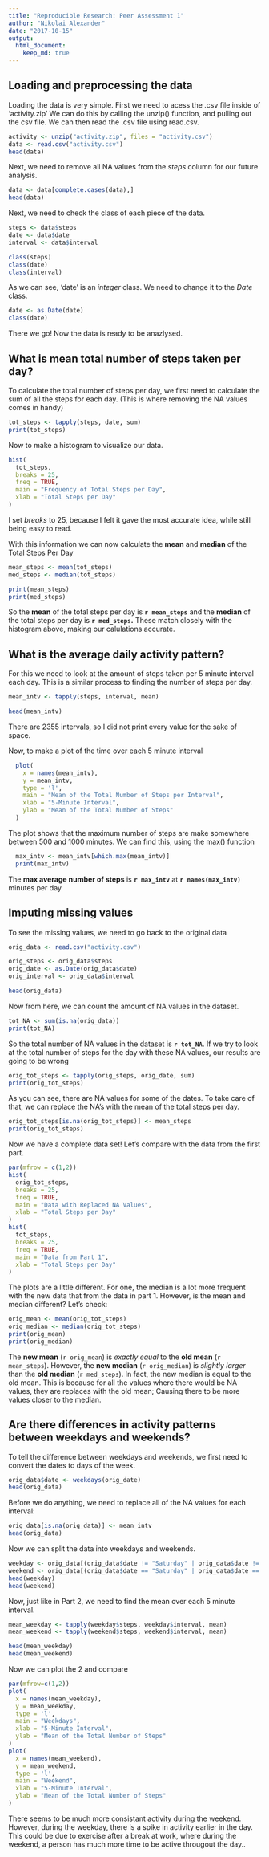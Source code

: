 ```yaml
---
title: "Reproducible Research: Peer Assessment 1"
author: "Nikolai Alexander"
date: "2017-10-15"
output: 
  html_document:
    keep_md: true
---
```


## Loading and preprocessing the data

Loading the data is very simple. First we need to acess the .csv file inside of 'activity.zip' We can do this by calling the unzip() function, and pulling out the csv file. We can then read the .csv file using read.csv.

```r
activity <- unzip("activity.zip", files = "activity.csv")
data <- read.csv("activity.csv")
head(data)
```


Next, we need to remove all NA values from the *steps* column for our future analysis.
```r
data <- data[complete.cases(data),]
head(data)
```

Next, we need to check the class of each piece of the data.
```r
steps <- data$steps
date <- data$date
interval <- data$interval

class(steps)
class(date)
class(interval)
```

As we can see, 'date' is an *integer* class. We need to change it to the *Date* class.
```r
date <- as.Date(date)
class(date)
```

There we go! Now the data is ready to be anazlysed.


## What is mean total number of steps taken per day?

To calculate the total number of steps per day, we first need to calculate the sum of all the steps for each day. (This is where removing the NA values comes in handy)
```r
tot_steps <- tapply(steps, date, sum)
print(tot_steps)
```

Now to make a histogram to visualize our data.
```r
hist(
  tot_steps,
  breaks = 25,
  freq = TRUE,
  main = "Frequency of Total Steps per Day",
  xlab = "Total Steps per Day"
)
```

I set *breaks* to 25, because I felt it gave the most accurate idea, while still being easy to read.

With this information we can now calculate the **mean** and **median** of the Total Steps Per Day
```r
mean_steps <- mean(tot_steps)
med_steps <- median(tot_steps)

print(mean_steps)
print(med_steps)
```

So the **mean** of the total steps per day is **`r mean_steps`** and the **median** of the total steps per day is **`r med_steps`.** These match closely with the histogram above, making our calulations accurate.

## What is the average daily activity pattern?

For this we need to look at the amount of steps taken per 5 minute interval each day. This is a similar process to finding the number of steps per day.
```r
mean_intv <- tapply(steps, interval, mean)

head(mean_intv)
```

There are 2355 intervals, so I did not print every value for the sake of space.

Now, to make a plot of the time over each 5 minute interval
```r
  plot(
    x = names(mean_intv),
    y = mean_intv,
    type = 'l',
    main = "Mean of the Total Number of Steps per Interval",
    xlab = "5-Minute Interval",
    ylab = "Mean of the Total Number of Steps"
  )
```

The plot shows that the maximum number of steps are make somewhere between 500 and 1000 minutes. We can find this, using the max() function
```r
  max_intv <- mean_intv[which.max(mean_intv)]
  print(max_intv)
```

The **max average number of steps** is **`r max_intv`** at **`r names(max_intv)`** minutes per day

## Imputing missing values

To see the missing values, we need to go back to the original data
```r
orig_data <- read.csv("activity.csv")

orig_steps <- orig_data$steps
orig_date <- as.Date(orig_data$date)
orig_interval <- orig_data$interval

head(orig_data)
```

Now from here, we can count the amount of NA values in the dataset.
```r
tot_NA <- sum(is.na(orig_data))
print(tot_NA)
```

So the total number of NA values in the dataset is **`r tot_NA`**. If we try to look at the total number of steps for the day with these NA values, our results are going to be wrong
```r
orig_tot_steps <- tapply(orig_steps, orig_date, sum)
print(orig_tot_steps)
```

As you can see, there are NA values for some of the dates. To take care of that, we can replace the NA's with the mean of the total steps per day.
```r
orig_tot_steps[is.na(orig_tot_steps)] <- mean_steps
print(orig_tot_steps)
```

Now we have a complete data set! Let's compare with the data from the first part.
```r
par(mfrow = c(1,2))
hist(
  orig_tot_steps,
  breaks = 25,
  freq = TRUE,
  main = "Data with Replaced NA Values",
  xlab = "Total Steps per Day"
)
hist(
  tot_steps,
  breaks = 25,
  freq = TRUE,
  main = "Data from Part 1",
  xlab = "Total Steps per Day"
)
```

The plots are a little different. For one, the median is a lot more frequent with the new data that from the data in part 1. However, is the mean and median different? Let's check:
```r
orig_mean <- mean(orig_tot_steps)
orig_median <- median(orig_tot_steps)
print(orig_mean)
print(orig_median)
```

The **new mean** (`r orig_mean`) is *exactly equal* to the **old mean** (`r mean_steps`). However, the **new median** (`r orig_median`) is *slightly larger* than the **old median** (`r med_steps`). In fact, the new median is equal to the old mean. This is because for all the values where there would be NA values, they are replaces with the old mean; Causing there to be more values closer to the median.

## Are there differences in activity patterns between weekdays and weekends?

To tell the difference between weekdays and weekends, we first need to convert the dates to days of the week.
```r
orig_data$date <- weekdays(orig_date)
head(orig_data)
```

Before we do anything, we need to replace all of the NA values for each interval:
```r
orig_data[is.na(orig_data)] <- mean_intv
head(orig_data)
```

Now we can split the data into weekdays and weekends.
```r
weekday <- orig_data[(orig_data$date != "Saturday" | orig_data$date != "Sunday"),]
weekend <- orig_data[(orig_data$date == "Saturday" | orig_data$date == "Sunday"),]
head(weekday)
head(weekend)
```

Now, just like in Part 2, we need to find the mean over each 5 minute interval.
```r
mean_weekday <- tapply(weekday$steps, weekday$interval, mean)
mean_weekend <- tapply(weekend$steps, weekend$interval, mean)

head(mean_weekday)
head(mean_weekend)
```

Now we can plot the 2 and compare
```r
par(mfrow=c(1,2))
plot(
  x = names(mean_weekday),
  y = mean_weekday,
  type = 'l',
  main = "Weekdays",
  xlab = "5-Minute Interval",
  ylab = "Mean of the Total Number of Steps"
)
plot(
  x = names(mean_weekend),
  y = mean_weekend,
  type = 'l',
  main = "Weekend",
  xlab = "5-Minute Interval",
  ylab = "Mean of the Total Number of Steps"
)
```

There seems to be much more consistant activity during the weekend. However, during the weekday, there is a spike in activity earlier in the day. This could be due to exercise after a break at work, where during the weekend, a person has much more time to be active througout the day..